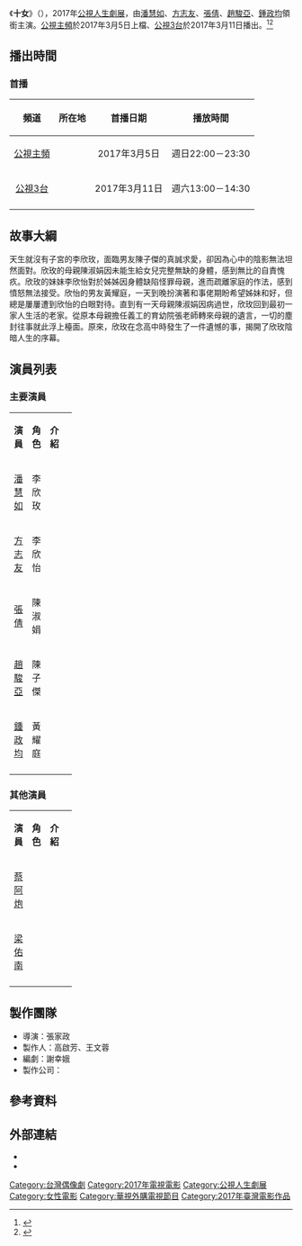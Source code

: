 {{Infobox Television
| show_name            = 十女
| original_name        = Woman On The Cross
| image                =
| caption              = 
| show_name_2          = 
| genre                = [[人生劇展|人生劇展]]、[[電視電影|電視電影]]
| format               = 
| creator              = 
| director             = 張家政
| writer               = 謝幸娥
| creative_director    = 
| presenter            =
| starring             = {{Nowrap begin}}[[潘慧如|潘慧如]]、[[方志友|方志友]]、[[張倩|張倩]]、[[趙駿亞|趙駿亞]]、[[鍾政均|鍾政均]]{{Nowrap end}}
| judges               = 
| voices               = 
| narrated             = 
| theme_music_composer = 
| opentheme            =
| endtheme             = 
| composer             = 
| country              = {{ROC-TW}}
| language             = [[國語|國語]]
| num_seasons          = <!-- or num_series -->
| num_episodes         = 
| list_episodes        = 
| slogan               = 
| executive_producer   = 
| supervising_producer = 
| producer             = 高啟芳、王文蓉
| editor               = 
| location             = {{ROC-TW}}
| cinematography       =
| camera               = 
| runtime              = 90分鐘（含[[廣告|廣告]]）
| company              = {{Nowrap begin}}{{Nowrap end}}
| distributor          = 
| last_aired           = 
| channel              = [[公視主頻|公視主頻]]
| picture_format       = 高畫質 1920X[[1080i|1080i]]電視電影
| audio_format         = [[立體聲|立體聲]]
| first_run            = {{TWN}}
| aired                = {{start date|2017|03|05}}
| channel_1              = [[公視3台|公視3台]]
| picture_format_1       = 高畫質 1920X[[1080i|1080i]]電視電影
| audio_format_1         = [[立體聲|立體聲]]
| first_run_1            = {{TWN}}
| aired_1              = {{start date|2017|03|11}}
| status               = 
| preceded_by          = 
| followed_by          = 
| related              =
| website              = 
| production_website   = 
| imdb_id              = 
}}
《'''十女'''》（{{lang-en|'''''Woman On The Cross'''''}}），2017年[[公視人生劇展|公視人生劇展]]，由[[潘慧如|潘慧如]]、[[方志友|方志友]]、[[張倩|張倩]]、[[趙駿亞|趙駿亞]]、[[鍾政均|鍾政均]]領銜主演。[[公視主頻|公視主頻]]於2017年3月5日上檔、[[公視3台|公視3台]]於2017年3月11日播出。<ref>{{Cite web |url=https://stars.udn.com/star/story/10091/2316603 |title=一個沒有子宮的女人-公視人生劇展「十女」記者會 |accessdate=2017-03-02 |archive-date=2017-03-08 |archive-url=https://web.archive.org/web/20170308150416/https://stars.udn.com/star/story/10091/2316603 |dead-url=no }}</ref><ref>{{Cite web |url=https://udn.com/news/story/8/2316124 |title=女星真實詮釋「沒子宮」 讚小嫻家人令人感動 |accessdate=2017-03-02 |archive-date=2017-03-08 |archive-url=https://web.archive.org/web/20170308150603/https://udn.com/news/story/8/2316124 |dead-url=no }}</ref>

== 播出時間 ==
=== 首播 ===
{{UTC+8}}
{| class="wikitable" style="text-align:center"
|-  
! 頻道 || 所在地 || 首播日期 || 播放時間
|- 
|<center>[[公視主頻|公視主頻]]||<center>{{TWN}}||<center>2017年3月5日||<center>週日22:00－23:30
|-
|<center>[[公視3台|公視3台]]||<center>{{TWN}}||<center>2017年3月11日||<center>週六13:00－14:30
|-
|}
== 故事大綱 ==
天生就沒有子宮的李欣玫，面臨男友陳子傑的真誠求愛，卻因為心中的陰影無法坦然面對。欣玫的母親陳淑娟因未能生給女兒完整無缺的身體，感到無比的自責愧疚。欣玫的妹妹李欣怡對於姊姊因身體缺陷怪罪母親，進而疏離家庭的作法，感到憤怒無法接受。欣怡的男友黃耀庭，一天到晚扮演著和事佬期盼希望姊妹和好，但總是屢屢遭到欣怡的白眼對待。直到有一天母親陳淑娟因病過世，欣玫回到最初一家人生活的老家。從原本母親擔任義工的育幼院張老師轉來母親的遺言，一切的塵封往事就此浮上檯面。原來，欣玫在念高中時發生了一件遺憾的事，揭開了欣玫陰暗人生的序幕。

== 演員列表 ==
=== 主要演員 ===
{|class="wikitable" width="100%"
|- style="background:green; color:snow" align=center 
|width="8%"|'''演員''' || width="9%"|'''角色''' || width="46%"|'''介紹'''
|-
|<center>[[潘慧如|潘慧如]]||<center>李欣玫||
|-
|<center>[[方志友|方志友]]||<center>李欣怡||
|-
|<center>[[張倩|張倩]]||<center>陳淑娟||
|-
|<center>[[趙駿亞|趙駿亞]]||<center>陳子傑||
|-
|<center>[[鍾政均|鍾政均]]||<center>黃耀庭||
|-
|}
=== 其他演員 ===
{|class="wikitable" width="100%"
|- style="background:green; color:snow" align=center 
|width="8%"|'''演員''' || width="9%"|'''角色''' || width="46%"|'''介紹'''
|-
|<center>[[蔡阿炮|蔡阿炮]]||<center>||
|-
|<center>[[梁佑南|梁佑南]]||<center>||
|-
|}

== 製作團隊 ==
* 導演：張家政
* 製作人：高啟芳、王文蓉
* 編劇：謝幸娥
* 製作公司：
==參考資料==
{{Reflist}}
== 外部連結 ==
* {{Facebook|shinu.2016}}
* {{facebook|ptslifestory|公視人生劇展}}
{{電視節目的變遷
|電視台={{flagicon|Taiwan}} [[公視主頻|公視主頻]]
|播放檔次=週日22:00－23:30
|節目名稱='''十女'''<br>（2017年3月5日）
|上一節目=[[一瞬之光|一瞬之光]]<br>（2017年2月26日）
|下一節目=[[阿嬤，搖哩搖哩|阿嬤，搖哩搖哩]]<br>（2017年3月12日）
}}
{{電視節目的變遷
|電視台={{flagicon|Taiwan}} [[公視3台|公視3台]]
|播放檔次=週六13:00－14:30
|節目名稱=十女<br>（2017年3月11日）
|上一節目=[[一瞬之光|一瞬之光]]<br>（2017年3月4日）
|下一節目=[[阿嬤，搖哩搖哩|阿嬤，搖哩搖哩]]<br>（2017年3月18日）
}}
{{公視人生劇展}}

[[Category:台灣偶像劇|Category:台灣偶像劇]]
[[Category:2017年電視電影|Category:2017年電視電影]]
[[Category:公視人生劇展|Category:公視人生劇展]]
[[Category:女性電影|Category:女性電影]]
[[Category:華視外購電視節目|Category:華視外購電視節目]]
[[Category:2017年臺灣電影作品|Category:2017年臺灣電影作品]]
